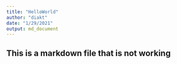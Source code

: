 ```yaml
---
title: "HelloWorld"
author: "diakt"
date: "1/29/2021"
output: md_document
---
```

## This is a markdown file that is not working